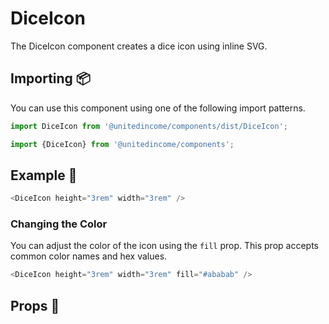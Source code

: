 
# DiceIcon

The DiceIcon component creates a dice icon using inline SVG.

## Importing 📦

You can use this component using one of the following import patterns.

```javascript
import DiceIcon from '@unitedincome/components/dist/DiceIcon';
```

```javascript
import {DiceIcon} from '@unitedincome/components';
```

## Example 🚀

<Preview>
  <DiceIcon height="3rem" width="3rem" />
</Preview>

```javascript
<DiceIcon height="3rem" width="3rem" />
```

### Changing the Color

You can adjust the color of the icon using the `fill` prop. This prop accepts common color names and hex values.

<Preview>
  <DiceIcon height="3rem" width="3rem" fill="#ababab" />
</Preview>

```javascript
<DiceIcon height="3rem" width="3rem" fill="#ababab" />
```

## Props 🔧

<Props of={DiceIcon} />
